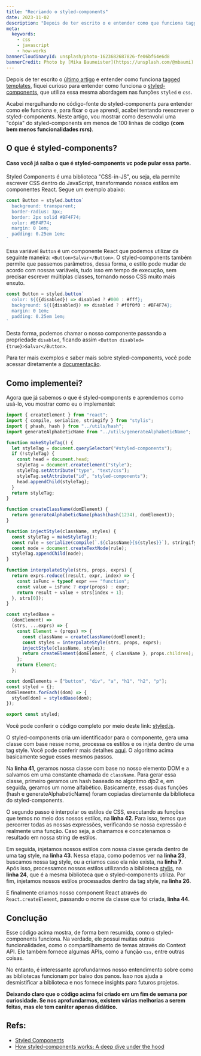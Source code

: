 ```yaml
---
title: "Recriando o styled-components"
date: 2023-11-02
description: "Depois de ter escrito o e entender como que funciona tagged templates fiquei curiso para entender como que funciona o styled-components que utiliza essa mesma abordagem nas funções `styled` e `css`"
meta:
  keywords:
    - css
    - javascript
    - how-works
bannerCloudinaryId: unsplash/photo-1623682687826-fe06bf64e6d8
bannerCredit: Photo by [Mika Baumeister](https://unsplash.com/@mbaumi)
---
```


Depois de ter escrito o [último artigo](https://julianosirtori.dev/blog/nextjs-and-sql-injection) e entender como funciona [tagged templates](https://developer.mozilla.org/en-US/docs/Web/JavaScript/Reference/Template_literals#tagged_templates), fiquei curioso para entender como funciona o [styled-components](https://github.com/styled-components/styled-components), que utiliza essa mesma abordagem nas funções `styled` e `css`.

Acabei mergulhando no código-fonte do styled-components para entender como ele funciona e, para fixar o que aprendi, acabei tentando reescrever o styled-components. Neste artigo, vou mostrar como desenvolvi uma "cópia" do styled-components em menos de 100 linhas de código **(com bem menos funcionalidades rsrs)**.

## O que é styled-components?

#### Caso você já saiba o que é styled-components vc pode pular essa parte.

Styled Components é uma biblioteca "CSS-in-JS", ou seja, ela permite escrever CSS dentro do JavaScript, transformando nossos estilos em componentes React. Segue um exemplo abaixo:

```js
const Button = styled.button`
  background: transparent;
  border-radius: 3px;
  border: 2px solid #BF4F74;
  color: #BF4F74;
  margin: 0 1em;
  padding: 0.25em 1em;
`
```

Essa variável `Button` é um componente React que podemos utilizar da seguinte maneira: `<Button>Salvar</Button>`. O styled-components também permite que passemos parâmetros, dessa forma, o estilo pode mudar de acordo com nossas variáveis, tudo isso em tempo de execução, sem precisar escrever múltiplas classes, tornando nosso CSS muito mais enxuto.

```js
const Button = styled.button`
  color: ${({disabled}) => disabled ? #000 : #fff};
  background: ${({disabled}) => disabled ? #f0f0f0 : #BF4F74};
  margin: 0 1em;
  padding: 0.25em 1em;
`
```

Desta forma, podemos chamar o nosso componente passando a propriedade `disabled`, ficando assim `<Button disabled={true}>Salvar</Button>`.

Para ter mais exemplos e saber mais sobre styled-components, você pode acessar diretamente a [documentação](https://styled-components.com/).

## Como implementei?

Agora que já sabemos o que é styled-components e aprendemos como usá-lo, vou mostrar como eu o implementei:

```js
import { createElement } from "react";
import { compile, serialize, stringify } from "stylis";
import { phash, hash } from "../utils/hash";
import generateAlphabeticName from "../utils/generateAlphabeticName";

function makeStyleTag() {
  let styleTag = document.querySelector("#styled-components");
  if (!styleTag) {
    const head = document.head;
    styleTag = document.createElement("style");
    styleTag.setAttribute("type", "text/css");
    styleTag.setAttribute("id", "styled-components");
    head.appendChild(styleTag);
  }
  return styleTag;
}

function createClassName(domElement) {
  return generateAlphabeticName(phash(hash(1234), domElement));
}

function injectStyle(className, styles) {
  const styleTag = makeStyleTag();
  const rule = serialize(compile(`.${className}{${styles}}`), stringify);
  const node = document.createTextNode(rule);
  styleTag.appendChild(node);
}

function interpolateStyle(strs, props, exprs) {
  return exprs.reduce((result, expr, index) => {
    const isFunc = typeof expr === "function";
    const value = isFunc ? expr(props) : expr;
    return result + value + strs[index + 1];
  }, strs[0]);
}

const styledBase =
  (domElement) =>
  (strs, ...exprs) => {
    const Element = (props) => {
      const className = createClassName(domElement);
      const styles = interpolateStyle(strs, props, exprs);
      injectStyle(className, styles);
      return createElement(domElement, { className }, props.children);
    };
    return Element;
  };

const domElements = ["button", "div", "a", "h1", "h2", "p"];
const styled = {};
domElements.forEach((dom) => {
  styled[dom] = styledBase(dom);
});

export const styled;
```
Você pode conferir o código completo por meio deste link: [styled.js](https://github.com/julianosirtori/poc-styled-components/blob/main/src/lib/styled.js). 

O styled-components cria um identificador para o componente, gera uma classe com base nesse nome, processa os estilos e os injeta dentro de uma tag style. Você pode conferir mais detalhes [aqui](https://medium.com/styled-components/how-styled-components-works-618a69970421). O algoritmo acima basicamente segue esses mesmos passos. 

Na **linha 41**, geramos nossa classe com base no nosso elemento DOM e a salvamos em uma constante chamada de `className`. Para gerar essa classe, primeiro geramos um hash baseado no algoritmo djb2 e, em seguida, geramos um nome alfabético. Basicamente, essas duas funções (hash e generateAlphabeticName) foram copiadas diretamente da biblioteca do styled-components.  

O segundo passo é interpolar os estilos de CSS, executando as funções que temos no meio dos nossos estilos, na **linha 42**. Para isso, temos que percorrer todas as nossas expressões, verificando se nossa expressão é realmente uma função. Caso seja, a chamamos e concatenamos o resultado em nossa string de estilos.

Em seguida, injetamos nossos estilos com nossa classe gerada dentro de uma tag style, na **linha 43**. Nessa etapa, como podemos ver na **linha 23**, buscamos nossa tag style, ou a criamos caso ela não exista, na **linha 7**. Após isso, processamos nossos estilos utilizando a biblioteca [stylis](https://stylis.js.org/), na **linha 24**, que é a mesma biblioteca que o styled-components utiliza. Por fim, injetamos nossos estilos processados dentro da tag style, na **linha 26**.

E finalmente criamos nosso component React através do `React.createElement`, passando o nome da classe que foi criada, **linha 44**. 


## Conclução
Esse código acima mostra, de forma bem resumida, como o styled-components funciona. Na verdade, ele possui muitas outras funcionalidades, como o compartilhamento de temas através do Context API. Ele também fornece algumas APIs, como a função `css`, entre outras coisas.

No entanto, é interessante aprofundarmos nosso entendimento sobre como as bibliotecas funcionam por baixo dos panos. Isso nos ajuda a desmistificar a biblioteca e nos fornece insights para futuros projetos.

**Deixando claro que o código acima foi criado em um fim de semana por curiosidade. Se nos aprofundarmos, existem várias melhorias a serem feitas, mas ele tem caráter apenas didático.**

## Refs:
* [Styled Components](https://styled-components.com/)
* [How styled-components works: A deep dive under the hood](https://medium.com/styled-components/how-styled-components-works-618a69970421)


